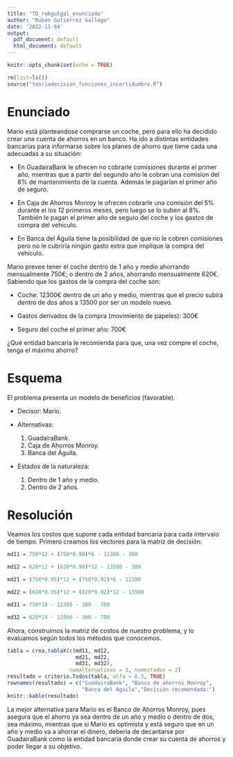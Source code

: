 ---
title: "TD_rubgutgal_enunciado"
author: "Rubén Gutiérrez Gallego"
date: '2022-11-04'
output:
  pdf_document: default
  html_document: default
---

```{r setup, include=FALSE}
knitr::opts_chunk$set(echo = TRUE)
```

```{r}
rm(list=ls())
source("teoriadecision_funciones_incertidumbre.R")
```

# Enunciado

Mario está planteandose comprarse un coche, pero para ello ha decidido crear una cuenta de ahorros en un banco. Ha ido a distintas entidades bancarias para informarse sobre los planes de ahorro que tiene cada una adecuadas a su situación:

- En GuadairaBank le ofrecen no cobrarle comisiones durante el primer año, mientras que a partir del segundo año le cobran una comision del 8% de mantenimiento de la cuenta. Además le pagarían el primer año de seguro.

- En Caja de Ahorros Monroy le ofrecen cobrarle una comisión del 5% durante el los 12 primeros meses, pero luego se lo suben al 8%. También le pagan el primer año de seguro del coche y los gastos de compra del vehículo.

- En Banca del Águila tiene la posibilidad de que no le cobren comisiones pero no le cubriría ningún gasto extra que implique la compra del vehículo.

Mario prevee tener el coche dentro de 1 año y medio ahorrando mensualmente 750€; o dentro de 2 años, ahorrando mensualmente 620€. Sabiendo que los gastos de la compra del coche son:


- Coche: 12300€ dentro de un año y medio, mientras que el precio subirá dentro de dos años a 13500 por ser un modelo nuevo.

- Gastos derivados de la compra (movimiento de papeles): 300€

- Seguro del coche el primer año: 700€

¿Qué entidad bancaria le recomienda para que, una vez compre el coche, tenga el máximo ahorro?



# Esquema


El problema presenta un modelo de beneficios (favorable).


- Decisor: Mario.

- Alternativas:

    1. GuadairaBank.
    2. Caja de Ahorros Monroy.
    3. Banca del Águila.

- Estados de la naturaleza:

    1. Dentro de 1 año y medio.
    2. Dentro de 2 años.
    

# Resolución


Veamos los costos que supone cada entidad bancaria para cada intervalo de tiempo. Primero creamos los vectores para la matriz de decisión:

```{r}
md11 = 750*12 + (750*0.90)*6 - 12300 - 300
```

```{r}
md12 = 620*12 + (620*0.90)*12 - 13500 - 300
```

```{r}
md21 = (750*0.95)*12 + (750*0.92)*6 - 12300
```

```{r}
md22 = (620*0.95)*12 + (620*0.92)*12 - 13500
```

```{r}
md31 = 750*18 - 12300 - 300 - 700
```

```{r}
md32 = 620*24 - 13500 - 300 - 700
```

Ahora, construimos la matriz de costos de nuestro problema, y lo evaluamos según todos los métodos que conocemos.

```{r}
tabla = crea.tablaX(c(md11, md12,
                      md21, md22,
                      md31, md32),
                    numalternativas = 3, numestados = 2)
resultado = criterio.Todos(tabla, alfa = 0.5, TRUE)
rownames(resultado) = c("GuadairaBank", "Banco de ahorros Monroy",
                        "Banca del Águila","Decisión recomendada:")
knitr::kable(resultado)
```

La mejor alternativa para Mario es el Banco de Ahorros Monroy, pues asegura que el ahorro ya sea dentro de un año y medio o dentro de dos, sea máximo, mientras que si Mario es optimista y está seguro que en un año y medio va a ahorrar el dinero, debería de decantarse por GuadairaBank como la entidad bancaria donde crear su cuenta de ahorros y poder llegar a su objetivo.







